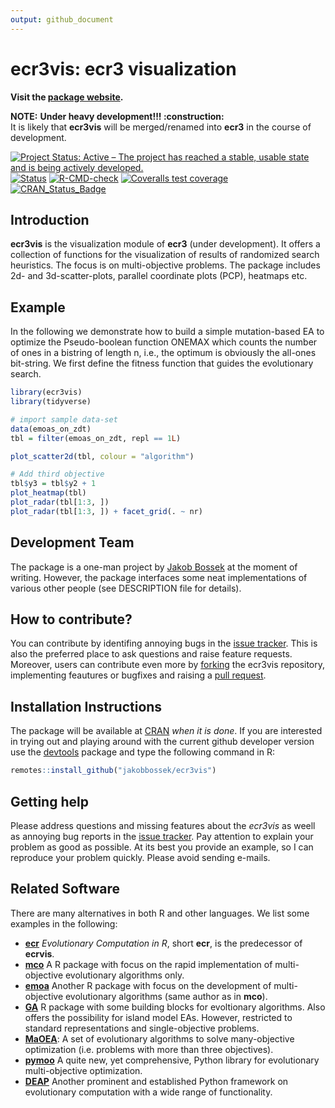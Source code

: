 ```yaml
---
output: github_document
---
```

# ecr3vis: ecr3 visualization

**Visit the [package website](https://jakobbossek.github.io/ecr3vis/).**

**NOTE:** __Under heavy development!!! :construction:__\
It is likely that **ecr3vis** will be merged/renamed into **ecr3** in the course of development.


<!-- badges: start -->
[![Project Status: Active – The project has reached a stable, usable state and is being actively developed.](https://www.repostatus.org/badges/latest/active.svg)](https://www.repostatus.org/#active)
[![Status](https://img.shields.io/badge/Status-experimental-red.svg)](https://GitHub.com/jakobbossek/ecr3vis)
[![R-CMD-check](https://github.com/jakobbossek/ecr3vis/workflows/R-CMD-check/badge.svg)](https://github.com/jakobbossek/ecr3vis/actions)
[![Coveralls test coverage](https://coveralls.io/repos/github/jakobbossek/ecr3vis/badge.svg)](https://coveralls.io/r/jakobbossek/ecr3vis?branch=main)
[![CRAN_Status_Badge](https://www.r-pkg.org/badges/version/ecr3vis)](https://cran.r-project.org/package=ecr3vis)
<!-- badges: end -->


## Introduction

**ecr3vis** is the visualization module of **ecr3** (under development). It offers a collection of functions for the visualization of results of randomized search heuristics. The focus is on multi-objective problems. The package includes 2d- and 3d-scatter-plots, parallel coordinate plots (PCP), heatmaps etc.


## Example

In the following we demonstrate how to build a simple mutation-based EA to optimize the Pseudo-boolean function ONEMAX which counts the number of ones in a bistring of length n, i.e., the optimum is obviously the all-ones bit-string.
We first define the fitness function that guides the evolutionary search.
```r
library(ecr3vis)
library(tidyverse)

# import sample data-set
data(emoas_on_zdt)
tbl = filter(emoas_on_zdt, repl == 1L)

plot_scatter2d(tbl, colour = "algorithm")

# Add third objective
tbl$y3 = tbl$y2 + 1
plot_heatmap(tbl)
plot_radar(tbl[1:3, ])
plot_radar(tbl[1:3, ]) + facet_grid(. ~ nr)
```


## Development Team

The package is a one-man project by [Jakob Bossek](https://researchers.adelaide.edu.au/profile/jakob.bossek) at the moment of writing. However, the package interfaces some neat implementations of various other people (see DESCRIPTION file for details).


## How to contribute?

You can contribute by identifing annoying bugs in the [issue tracker](http://github.com/jakobbossek/ecr3vis). This is also the preferred place to ask questions and raise feature requests. Moreover, users can contribute even more by [forking](https://help.github.com/en/github/getting-started-with-github/fork-a-repo) the ecr3vis repository, implementing feautures or bugfixes and raising a [pull request](https://help.github.com/en/github/collaborating-with-issues-and-pull-requests/about-pull-requests).


## Installation Instructions

The package will be available at [CRAN](http://cran.r-project.org) *when it is done*. If you are interested in trying out and playing around with the current github developer version use the [devtools](https://github.com/hadley/devtools) package and type the following command in R:

```r
remotes::install_github("jakobbossek/ecr3vis")
```

## Getting help

Please address questions and missing features about the *ecr3vis* as weell as annoying bug reports in the [issue tracker](https://github.com/jakobbossek/ecr3vis/issues). Pay attention to explain your problem as good as possible. At its best you provide an example, so I can reproduce your problem quickly. Please avoid sending e-mails.


## Related Software

There are many alternatives in both R and other languages. We list some examples in the following:

* [**ecr**](https://cran.r-project.org/package=ecr) *Evolutionary Computation in R*, short **ecr**, is the predecessor of **ecrvis**.
* [**mco**](https://cran.r-project.org/package=mco) A R package with focus on the rapid implementation of multi-objective evolutionary algorithms only.
* [**emoa**](https://cran.r-project.org/package=emoa) Another R package with focus on the development of multi-objective evolutionary algorithms (same author as in **mco**).
* [**GA**](https://cran.r-project.org/package=GA) R package with some building blocks for evoltionary algorithms. Also offers the possibility for island model EAs. However, restricted to standard representations and single-objective problems.
* [**MaOEA**](https://cran.r-project.org/package=MaOEA): A set of evolutionary algorithms to solve many-objective optimization (i.e. problems with more than three objectives).
* [**pymoo**](https://pymoo.org) A quite new, yet comprehensive, Python library for evolutionary multi-objective optimization.
* [**DEAP**](https://github.com/deap/deap) Another prominent and established Python framework on evolutionary computation with a wide range of functionality.
